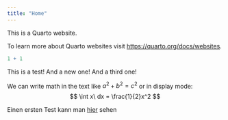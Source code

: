 ```yaml
---
title: "Home"
---
```


This is a Quarto website.

To learn more about Quarto websites visit <https://quarto.org/docs/websites>.

```r
1 + 1
```

This is a test! And a new one! And a third one!

We can write math in the text like $a^2 + b^2 = c^2$ or in display mode:
$$
\int x\ dx = \frac{1}{2}x^2
$$

Einen ersten Test kann man [hier](./ewf/ewf.qmd) sehen